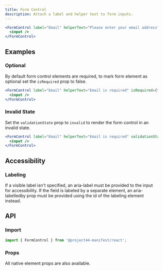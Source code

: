 ```yaml
---
title: Form Control
description: Attach a label and helper text to form inputs.
---
```


```jsx
<FormControl label="Email" helperText="Please enter your email address">
  <input />
</FormControl>
```

## Examples

### Optional

By default form control elements are required, to mark form element as optional set the `isRequired`
prop to false.

```jsx
<FormControl label="Email" helperText="Email is required" isRequired={false}>
  <input />
</FormControl>
```

### Invalid State

Set the `validationState` prop to `invalid` to render the form control in an invalid state.

```jsx
<FormControl label="Email" helperText="Email is required" validationState="invalid">
  <input />
</FormControl>
```

## Accessibility

### Labeling

If a visible label isn't specified, an aria-label must be provided to the input for accessibility.
If the field is labeled by a separate element, an aria-labelledby prop must be provided using the id
of the labeling element instead.

## API

### Import

```js
import { FormControl } from '@project44-manifest/react';
```

### Props

All native element props are also available.

<PropsTable of="FormControl" />
